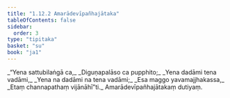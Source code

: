 ```yaml
---
title: "1.12.2 Amarādevīpañhajātaka"
tableOfContents: false
sidebar:
  order: 3
type: "tipitaka"
basket: "su"
book: "ja1"
---
```



<DynamicBreadcrumb />

<Division number="112" book="ja1">

<Paragraph number="249" type="verses" book="ja1">
_“Yena sattubilaṅgā ca,_  
_Diguṇapalāso ca pupphito;_  
_Yena dadāmi tena vadāmi,_  
_Yena na dadāmi na tena vadāmi;_  
_Esa maggo yavamajjhakassa,_  
_Etaṃ channapathaṃ vijānāhī”ti._  


</Paragraph>
</Division>

<Paragraph number="250" type="center" book="ja1">
Amarādevīpañhajātakaṃ dutiyaṃ.
</Paragraph>
